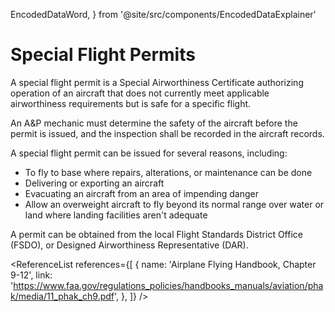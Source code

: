   EncodedDataWord,
} from '@site/src/components/EncodedDataExplainer'

# Special Flight Permits

A special flight permit is a Special Airworthiness Certificate authorizing
operation of an aircraft that does not currently meet applicable airworthiness
requirements but is safe for a specific flight.

An A&P mechanic must determine the safety of the aircraft before the permit is
issued, and the inspection shall be recorded in the aircraft records.

A special flight permit can be issued for several reasons, including:

- To fly to base where repairs, alterations, or maintenance can be done
- Delivering or exporting an aircraft
- Evacuating an aircraft from an area of impending danger
- Allow an overweight aircraft to fly beyond its normal range over water or land
  where landing facilities aren't adequate

A permit can be obtained from the local Flight Standards District Office (FSDO),
or Designed Airworthiness Representative (DAR).

<ReferenceList
  references={[
    {
      name: 'Airplane Flying Handbook, Chapter 9-12',
      link: 'https://www.faa.gov/regulations_policies/handbooks_manuals/aviation/phak/media/11_phak_ch9.pdf',
    },
  ]}
/>
